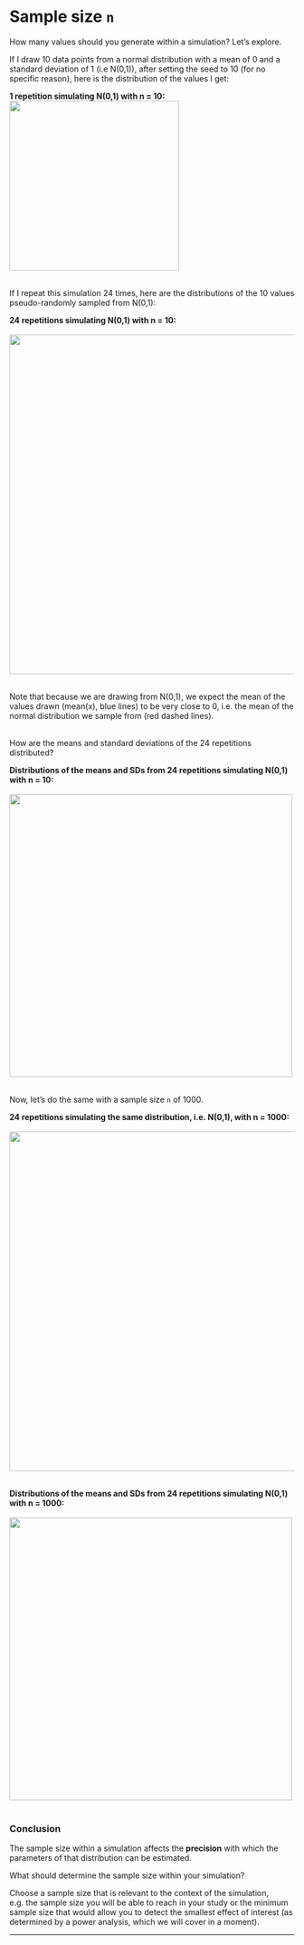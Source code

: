 # Sample size `n`

How many values should you generate within a simulation? Let's explore.  

If I draw 10 data points from a normal distribution with a mean of 0 and a standard deviation of 1 (i.e N(0,1)), after setting the seed to 10 (for no specific reason), here is the distribution of the values I get:

**1 repetition simulating N(0,1) with n = 10:**  
<img src="../assets/hist10N01.png" width="300">  
<br/>

If I repeat this simulation 24 times, here are the distributions of the 10 values pseudo-randomly sampled from N(0,1):  

**24 repetitions simulating N(0,1) with n = 10:**  
<br/>
<img src="../assets/24hist10N01.png" width="600">  
<br/>


Note that because we are drawing from N(0,1), we expect the mean of the values drawn (mean(x), blue lines) to be very close to 0, i.e. the mean of the normal distribution we sample from (red dashed lines).  
<br/>

How are the means and standard deviations of the 24 repetitions distributed?  

**Distributions of the means and SDs from 24 repetitions simulating N(0,1) with n = 10:**  
<br/>
<img src="../assets/musd-24-10-N01.png" width="500">  
<br/>

Now, let's do the same with a sample size `n` of 1000.  

**24 repetitions simulating the same distribution, i.e. N(0,1), with n = 1000:**  
<br/>
<img src="../assets/24hist1000N01.png" width="600">  
<br/>

**Distributions of the means and SDs from 24 repetitions simulating N(0,1) with n = 1000:**  
<br/>
<img src="../assets/musd-24-1000-N01.png" width="500">  
<br/>


### Conclusion  
The sample size within a simulation affects the **precision** with which the parameters of that distribution can be estimated.  

What should determine the sample size within your simulation?  

Choose a sample size that is relevant to the context of the simulation, e.g. the sample size you will be able to reach in your study or the minimum sample size that would allow you to detect the smallest effect of interest (as determined by a power analysis, which we will cover in a moment).

***


